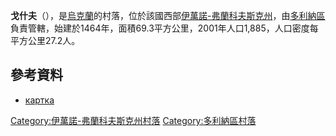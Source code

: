 {{coord|49|2|5|N|23|53|16|E|scale:30000|display=title}}

'''戈什夫'''（{{lang-uk|Гошів}}），是[[烏克蘭|烏克蘭]]的村落，位於該國西部[[伊萬諾-弗蘭科夫斯克州|伊萬諾-弗蘭科夫斯克州]]，由[[多利納區|多利納區]]負責管轄，始建於1464年，面積69.3平方公里，2001年人口1,885，人口密度每平方公里27.2人。

==參考資料==
* [http://gska2.rada.gov.ua/pls/z7502/A005?rdat1=13.12.2009&rf7571=13513 картка]{{dead link|date=2018年3月 |bot=InternetArchiveBot |fix-attempted=yes }}

{{DEFAULTSORT:Гошів}}
[[Category:伊萬諾-弗蘭科夫斯克州村落|Category:伊萬諾-弗蘭科夫斯克州村落]]
[[Category:多利納區村落|Category:多利納區村落]]


{{IvanoFrankivsk-geo-stub}}
